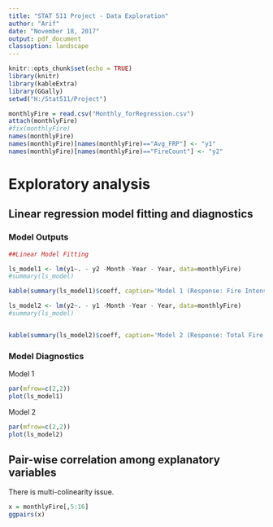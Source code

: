 ---
title: "STAT 511 Project - Data Exploration"
author: "Arif"
date: "November 18, 2017"
output: pdf_document
classoption: landscape
---

```{r setup, include=FALSE}
knitr::opts_chunk$set(echo = TRUE)
library(knitr)
library(kableExtra)
library(GGally)
setwd("H:/Stat511/Project")
```
```{r pressure, echo=FALSE, results='hide'}

monthlyFire = read.csv("Monthly_forRegression.csv")
attach(monthlyFire)
#fix(monthlyFire)
names(monthlyFire)
names(monthlyFire)[names(monthlyFire)=="Avg_FRP"] <- "y1"
names(monthlyFire)[names(monthlyFire)=="FireCount"] <- "y2"
```
# Exploratory analysis
## Linear regression model fitting and diagnostics 
### Model Outputs  
```{r echo=FALSE, fig.align='center', fig.height = 7, fig.width = 8}

##Linear Model Fitting 

ls_model1 <- lm(y1~. - y2 -Month -Year - Year, data=monthlyFire)
#summary(ls_model)

kable(summary(ls_model1)$coeff, caption='Model 1 (Response: Fire Intensity)')

```
\newpage

```{r echo=FALSE, fig.align='center', fig.height = 7, fig.width = 8}
ls_model2 <- lm(y2~. - y1 -Month -Year - Year, data=monthlyFire)
#summary(ls_model)


kable(summary(ls_model2)$coeff, caption='Model 2 (Response: Total Fire Events)')


```
\newpage

### Model Diagnostics 

Model 1

```{r echo=FALSE, fig.align='center'}

par(mfrow=c(2,2))
plot(ls_model1)

```
\newpage

Model 2

```{r echo=FALSE, fig.align='center'}
par(mfrow=c(2,2))
plot(ls_model2)

```


## Pair-wise correlation among explanatory variables

There is multi-colinearity issue. 

```{r echo=FALSE, results='hide', fig.align='center', fig.height = 7, fig.width = 10}
x = monthlyFire[,5:16]
ggpairs(x)

```

